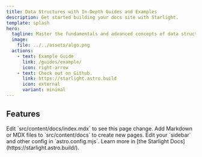 ```yaml
---
title: Data Structures with In-Depth Guides and Examples
description: Get started building your docs site with Starlight.
template: splash
hero:
  tagline: Master the fundamentals and advanced concepts of data structures with our comprehensive documentation. From arrays to graphs, discover practical implementations, performance analysis, and best practices, all built to support your learning journey and development projects.
  image:
    file: ../../assets/algo.png
  actions:
    - text: Example Guide
      link: /guides/example/
      icon: right-arrow
    - text: Check out on Github.
      link: https://starlight.astro.build
      icon: external
      variant: minimal
---
```



## Features

<CardGrid stagger>
	<Card title="Update content" icon="pencil">
		Edit `src/content/docs/index.mdx` to see this page change.
	</Card>
	<Card title="Add new content" icon="add-document">
		Add Markdown or MDX files to `src/content/docs` to create new pages.
	</Card>
	<Card title="Configure your site" icon="setting">
		Edit your `sidebar` and other config in `astro.config.mjs`.
	</Card>
	<Card title="Read the docs" icon="open-book">
		Learn more in [the Starlight Docs](https://starlight.astro.build/).
	</Card>
</CardGrid>
